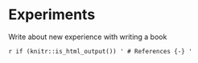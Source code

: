 # Experiments

Write about new experience with writing a book


`r if (knitr::is_html_output()) '
# References {-}
'`
